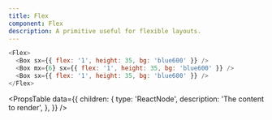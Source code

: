 ```yaml
---
title: Flex
component: Flex
description: A primitive useful for flexible layouts.
---
```


```js live
<Flex>
  <Box sx={{ flex: '1', height: 35, bg: 'blue600' }} />
  <Box mx={6} sx={{ flex: '1', height: 35, bg: 'blue600' }} />
  <Box sx={{ flex: '1', height: 35, bg: 'blue600' }} />
</Flex>
```

<PropsTable
  data={{
    children: {
      type: 'ReactNode',
      description: 'The content to render',
    },
  }}
/>
